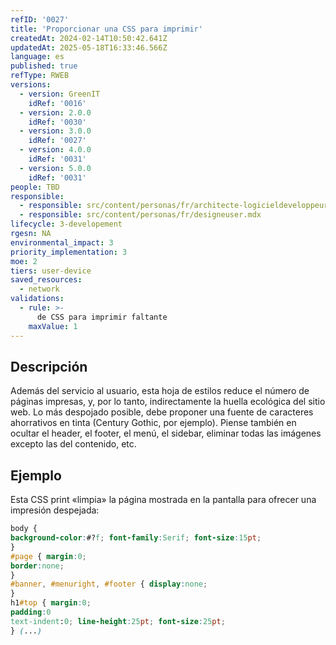 ```yaml
---
refID: '0027'
title: 'Proporcionar una CSS para imprimir'
createdAt: 2024-02-14T10:50:42.641Z
updatedAt: 2025-05-18T16:33:46.566Z
language: es
published: true
refType: RWEB
versions:
  - version: GreenIT
    idRef: '0016'
  - version: 2.0.0
    idRef: '0030'
  - version: 3.0.0
    idRef: '0027'
  - version: 4.0.0
    idRef: '0031'
  - version: 5.0.0
    idRef: '0031'
people: TBD
responsible:
  - responsible: src/content/personas/fr/architecte-logicieldeveloppeur.mdx
  - responsible: src/content/personas/fr/designeuser.mdx
lifecycle: 3-developement
rgesn: NA
environmental_impact: 3
priority_implementation: 3
moe: 2
tiers: user-device
saved_resources:
  - network
validations:
  - rule: >-
      de CSS para imprimir faltante
    maxValue: 1
---
```


## Descripción

Además del servicio al usuario, esta hoja de estilos reduce el número de páginas impresas, y, por lo tanto, indirectamente la huella ecológica del sitio web. Lo más despojado posible, debe proponer una fuente de caracteres ahorrativos en tinta (Century Gothic, por ejemplo). Piense también en ocultar el header, el footer, el menú, el sidebar, eliminar todas las imágenes excepto las del contenido, etc.

## Ejemplo

Esta CSS print «limpia» la página mostrada en la pantalla para ofrecer una impresión despejada:
```css
body {
background-color:#?f; font-family:Serif; font-size:15pt;
}
#page { margin:0;
border:none;
}
#banner, #menuright, #footer { display:none;
}
h1#top { margin:0;
padding:0
text-indent:0; line-height:25pt; font-size:25pt;
} (...)
```


